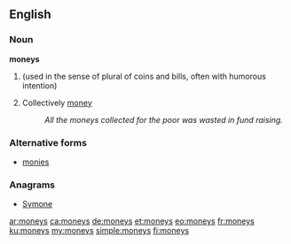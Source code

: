 ==English==

===Noun===
'''moneys'''

# {{plural of|money}} (used in the sense of plural of coins and bills, often with humorous intention)
# Collectively [[money]]
#: ''All the moneys collected for the poor was wasted in fund raising.''

===Alternative forms===
* [[monies]]

===Anagrams===
* [[Symone#English|Symone]]

[[ar:moneys]]
[[ca:moneys]]
[[de:moneys]]
[[et:moneys]]
[[eo:moneys]]
[[fr:moneys]]
[[ku:moneys]]
[[my:moneys]]
[[simple:moneys]]
[[fi:moneys]]